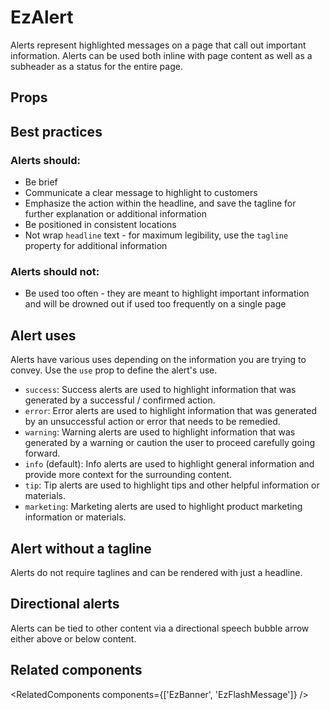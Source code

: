 
<Meta of={DefaultStories} name="Docs" />
<TableOfContents />

# EzAlert

Alerts represent highlighted messages on a page that call out important information. Alerts can be used both inline with page content as well as a subheader as a status for the entire page.

<Primary />

## Props

<Controls of={DefaultStories.Default} sort="requiredFirst" />

## Best practices

### Alerts should:

- Be brief
- Communicate a clear message to highlight to customers
- Emphasize the action within the headline, and save the tagline for further explanation or additional information
- Be positioned in consistent locations
- Not wrap `headline` text - for maximum legibility, use the `tagline` property for additional information

### Alerts should not:

- Be used too often - they are meant to highlight important information and will be drowned out if used too frequently on a single page

## Alert uses

Alerts have various uses depending on the information you are trying to convey. Use the `use` prop to define the alert's use.

- `success`: Success alerts are used to highlight information that was generated by a successful / confirmed action.
- `error`: Error alerts are used to highlight information that was generated by an unsuccessful action or error that needs to be remedied.
- `warning`: Warning alerts are used to highlight information that was generated by a warning or caution the user to proceed carefully going forward.
- `info` (default): Info alerts are used to highlight general information and provide more context for the surrounding content.
- `tip`: Tip alerts are used to highlight tips and other helpful information or materials.
- `marketing`: Marketing alerts are used to highlight product marketing information or materials.

<Canvas>
  <Story of={UseStories.Success} meta={UseStories} />
  <Story of={UseStories.Error} meta={UseStories} />
  <Story of={UseStories.Warning} meta={UseStories} />
  <Story of={UseStories.Info} meta={UseStories} />
  <Story of={UseStories.Tip} meta={UseStories} />
  <Story of={UseStories.Marketing} meta={UseStories} />
</Canvas>

## Alert without a tagline

Alerts do not require taglines and can be rendered with just a headline.

<Canvas>
  <Story of={NoTaglineStories.NoTagline} meta={NoTaglineStories} />
</Canvas>

## Directional alerts

Alerts can be tied to other content via a directional speech bubble arrow either above or below content.

<Canvas>
  <Story of={DirectionalStories.Bottom} meta={DirectionalStories} />
  <Story of={DirectionalStories.Top} meta={DirectionalStories} />
</Canvas>

## Related components

<RelatedComponents components={['EzBanner', 'EzFlashMessage']} />
